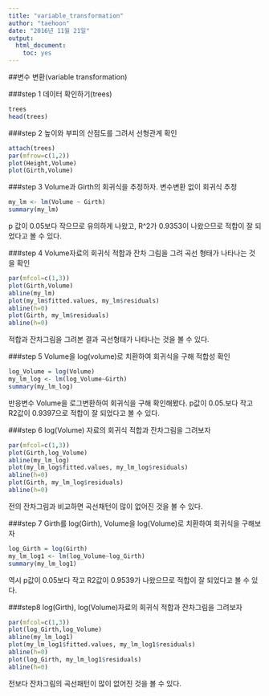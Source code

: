 ```yaml
---
title: "variable_transformation"
author: "taehoon"
date: "2016년 11월 21일"
output: 
  html_document: 
    toc: yes
---
```


##변수 변환(variable transformation) 

###step 1 데이터 확인하기(trees)
```r
trees
head(trees)
```

###step 2 높이와 부피의 산점도를 그려서 선형관계 확인
  
```r
attach(trees)
par(mfrow=c(1,2))
plot(Height,Volume)
plot(Girth,Volume)
```

###step 3 Volume과 Girth의 회귀식을 추정하자. 변수변환 없이 회귀식 추정
```r
my_lm <- lm(Volume ~ Girth)
summary(my_lm)
```
p 값이 0.05보다 작으므로 유의하게 나왔고, R^2가 0.9353이 나왔으므로 적합이 잘 되었다고 볼 수 있다.

###step 4 Volume자료의 회귀식 적합과 잔차 그림을 그려 곡선 형태가 나타나는 것을 확인
```r
par(mfcol=c(1,3))
plot(Girth,Volume)
abline(my_lm)
plot(my_lm$fitted.values, my_lm$residuals)
abline(h=0)
plot(Girth, my_lm$residuals)
abline(h=0)
```

적합과 잔차그림을 그려본 결과 곡선형태가 나타나는 것을 볼 수 있다.

###step 5 Volume을 log(volume)로 치환하여 회귀식을 구해 적합성 확인
```r
log_Volume = log(Volume)
my_lm_log <- lm(log_Volume~Girth)
summary(my_lm_log)
```
반응변수 Volume을 로그변환하여 회귀식을 구해 확인해봤다.
p값이 0.05.보다 작고  R2값이  0.9397으로 적합이 잘 되었다고 볼 수 있다.

###step 6 log(Volume) 자료의 회귀식 적합과 잔차그림을 그려보자
```r
par(mfcol=c(1,3))
plot(Girth,log_Volume)
abline(my_lm_log)
plot(my_lm_log$fitted.values, my_lm_log$residuals)
abline(h=0)
plot(Girth, my_lm_log$residuals)
abline(h=0)
```

전의 잔차그림과 비교하면 곡선채턴이 많이 없어진 것을 볼 수 있다.

###step 7 Girth를 log(Girth), Volume을 log(Volume)로 치환하여 회귀식을 구해보자
```r
log_Girth = log(Girth)
my_lm_log1 <- lm(log_Volume~log_Girth)
summary(my_lm_log1)
```

역시 p값이 0.05보다 작고 R2값이 0.9539가 나왔으므로 적합이 잘 되었다고 볼 수 있다.

###step8 log(Girth), log(Volume)자료의 회귀식 적합과 잔차그림을 그려보자
```r
par(mfcol=c(1,3))
plot(log_Girth,log_Volume)
abline(my_lm_log1)
plot(my_lm_log1$fitted.values, my_lm_log1$residuals)
abline(h=0)
plot(log_Girth, my_lm_log1$residuals)
abline(h=0)
```

전보다 잔차그림의 곡선패턴이 많이 없어진 것을 볼 수 있다.
